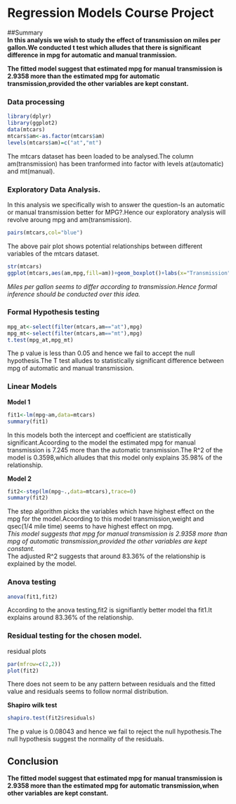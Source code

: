 # Regression Models Course Project

##Summary<br>
**In this analysis we wish to study the effect of transmission on miles per gallon.We conducted t test which alludes that there is significant difference in mpg for  automatic and manual tranmission.**  

**The fitted model suggest that estimated mpg for manual transmission is 2.9358  more than  the estimated mpg for automatic transmission,provided the other variables are kept constant.**
<br>

### Data processing<br>
```r
library(dplyr)
library(ggplot2)
data(mtcars)
mtcars$am<-as.factor(mtcars$am)
levels(mtcars$am)=c("at","mt")

```
The mtcars dataset has been loaded to be analysed.The column am(transmission) has been tranformed into factor with levels at(automatic) and mt(manual).<br>

### Exploratory Data Analysis.<br>
In this analysis we specifically wish to answer the question-Is an automatic or manual transmission better for MPG?.Hence our exploratory analysis will revolve aroung mpg and am(transmission).<br>
```r
pairs(mtcars,col="blue")

```

The above pair plot shows potential relationships between different variables of the mtcars dataset.

```r
str(mtcars)
ggplot(mtcars,aes(am,mpg,fill=am))+geom_boxplot()+labs(x="Transmission")+labs(y="miles per gallon")+labs(title="Camparison of miles per gallon for different transmissions.")
```

*Miles per gallon seems to differ according to transmission.Hence formal inference should be conducted over this idea.*<br>

### Formal Hypothesis testing<br>
```r
mpg_at<-select(filter(mtcars,am=="at"),mpg)
mpg_mt<-select(filter(mtcars,am=="mt"),mpg)
t.test(mpg_at,mpg_mt)
```

The p value is less than 0.05 and hence we fail to accept the null hypothesis.The T test alludes to statistically significant difference between mpg of automatic and manual transmission.<br>

### Linear Models<br>
**Model 1**

```r
fit1<-lm(mpg~am,data=mtcars)
summary(fit1)
```

In this models both the intercept and coefficient are statistically significant.Acoording to the model the estimated mpg for manual transmission is 7.245 more than the automatic transmission.The R^2 of the model is 0.3598,which alludes that this model only explains 35.98% of the relationship.<br>

**Model 2**

```r
fit2<-step(lm(mpg~.,data=mtcars),trace=0)
summary(fit2)
```

The step algorithm picks the variables which have highest effect on the mpg for the model.Acoording to this model transmission,weight and qsec(1/4 mile time) seems to have highest effect on mpg.<br>
*This model suggests that mpg for manual transmission is 2.9358 more than mpg of automatic transmission,provided the other variables are kept constant.*<br>
The adjusted R^2 suggests that around 83.36% of the relationship is explained by the model.<br>

### Anova testing<br>

```r
anova(fit1,fit2)
```

According to the anova testing,fit2 is signifiantly better model tha fit1.It explains around 83.36% of the  relationship.<br>

### Residual testing for the chosen model.

residual plots<br>
```r
par(mfrow=c(2,2))
plot(fit2)
```

There does not seem to be any pattern between residuals and the fitted value and residuals seems to follow normal distribution.<br>

**Shapiro wilk test**<br>
```r
shapiro.test(fit2$residuals)
```

The p value is 0.08043 and hence we fail to reject the null hypothesis.The null hypothesis suggest the normality of the residuals.<br>

## Conclusion<br>
**The fitted model suggest that estimated mpg for manual transmission is 2.9358 more than the estimated mpg for automatic transmission,when other variables are kept constant.**





